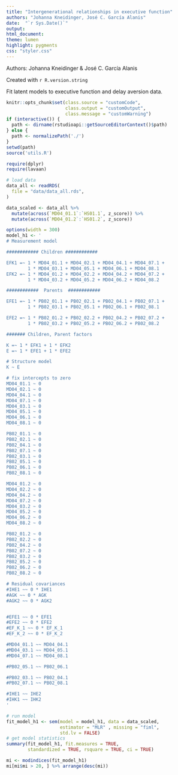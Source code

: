```yaml
---
title: "Intergenerational relationships in executive function"
authors: "Johanna Kneidinger, José C. García Alanis"
date:  "`r Sys.Date()`"
output:
html_document:
theme: lumen
highlight: pygments
css: "styler.css"
---
```


Authors: Johanna Kneidinger & José C. García Alanis

Created with `r R.version.string`

Fit latent models to executive function and delay aversion data.

```r
knitr::opts_chunk$set(class.source = "customCode",
                      class.output = "customOutput",
                      class.message = "customWarning")
if (interactive()) {
  path <- dirname(rstudioapi::getSourceEditorContext()$path)
} else {
  path <- normalizePath('./')
}
setwd(path)
source('utils.R')

require(dplyr)
require(lavaan)
```
```r
# load data
data_all <- readRDS(
  file = "data/data_all.rds",
)
```

```r
data_scaled <- data_all %>%
  mutate(across(`MD04_01.1`:`HS01.1`, z_score)) %>%
  mutate(across(`MD04_01.2`:`HS01.2`, z_score))
```

```r
options(width = 300)
model_h1 <- '
# Measurement model

############ Children ############

EFK1 =~ 1 * MD04_01.1 + MD04_02.1 + MD04_04.1 + MD04_07.1 +
        1 * MD04_03.1 + MD04_05.1 + MD04_06.1 + MD04_08.1
EFK2 =~ 1 * MD04_01.2 + MD04_02.2 + MD04_04.2 + MD04_07.2 +
        1 * MD04_03.2 + MD04_05.2 + MD04_06.2 + MD04_08.2

############  Parents  ############

EFE1 =~ 1 * PB02_01.1 + PB02_02.1 + PB02_04.1 + PB02_07.1 +
        1 * PB02_03.1 + PB02_05.1 + PB02_06.1 + PB02_08.1

EFE2 =~ 1 * PB02_01.2 + PB02_02.2 + PB02_04.2 + PB02_07.2 +
        1 * PB02_03.2 + PB02_05.2 + PB02_06.2 + PB02_08.2

####### Children, Parent factors

K =~ 1 * EFK1 + 1 * EFK2
E =~ 1 * EFE1 + 1 * EFE2

# Structure model
K ~ E

# fix intercepts to zero
MD04_01.1 ~ 0
MD04_02.1 ~ 0
MD04_04.1 ~ 0
MD04_07.1 ~ 0
MD04_03.1 ~ 0
MD04_05.1 ~ 0
MD04_06.1 ~ 0
MD04_08.1 ~ 0

PB02_01.1 ~ 0
PB02_02.1 ~ 0
PB02_04.1 ~ 0
PB02_07.1 ~ 0
PB02_03.1 ~ 0
PB02_05.1 ~ 0
PB02_06.1 ~ 0
PB02_08.1 ~ 0

MD04_01.2 ~ 0
MD04_02.2 ~ 0
MD04_04.2 ~ 0
MD04_07.2 ~ 0
MD04_03.2 ~ 0
MD04_05.2 ~ 0
MD04_06.2 ~ 0
MD04_08.2 ~ 0

PB02_01.2 ~ 0
PB02_02.2 ~ 0
PB02_04.2 ~ 0
PB02_07.2 ~ 0
PB02_03.2 ~ 0
PB02_05.2 ~ 0
PB02_06.2 ~ 0
PB02_08.2 ~ 0

# Residual covariances
#IHE1 ~~ 0 * IHE1
#AGK ~~ 0 * AGK
#AGK2 ~~ 0 * AGK2


#EFE1 ~~ 0 * EFE1
#EFE2 ~~ 0 * EFE2
#EF_K_1 ~~ 0 * EF_K_1
#EF_K_2 ~~ 0 * EF_K_2

#MD04_01.1 ~~ MD04_04.1
#MD04_03.1 ~~ MD04_05.1
#MD04_07.1 ~~ MD04_08.1

#PB02_05.1 ~~ PB02_06.1

#PB02_03.1 ~~ PB02_04.1
#PB02_07.1 ~~ PB02_08.1

#IHE1 ~~ IHE2
#IHK1 ~~ IHK2
'

# run model
fit_model_h1 <- sem(model = model_h1, data = data_scaled,
                    estimator = "MLR" , missing = "fiml",
                    std.lv = FALSE)
# get model statistics
summary(fit_model_h1, fit.measures = TRUE,
        standardized = TRUE, rsquare = TRUE, ci = TRUE)
```
```r
mi <- modindices(fit_model_h1)
mi[mi$mi > 20, ] %>% arrange(desc(mi))
```
